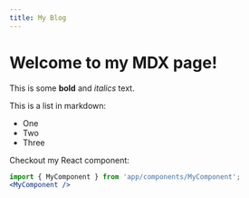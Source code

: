 ```yaml
---
title: My Blog
---
```


# Welcome to my MDX page!
 
This is some **bold** and _italics_ text.
 
This is a list in markdown:
 
- One
- Two
- Three
 
Checkout my React component:

```jsx
import { MyComponent } from 'app/components/MyComponent';
<MyComponent />
```
 